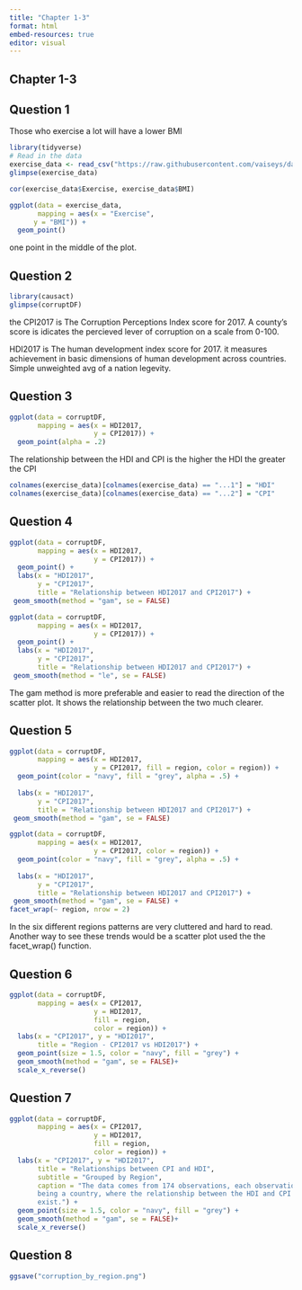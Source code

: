 ```yaml
---
title: "Chapter 1-3"
format: html
embed-resources: true
editor: visual
---
```


## Chapter 1-3

## Question 1

Those who exercise a lot will have a lower BMI

```r
library(tidyverse)
# Read in the data 
exercise_data <- read_csv("https://raw.githubusercontent.com/vaiseys/dav-course/main/Data/visualize_data.csv")
glimpse(exercise_data)
```

```r
cor(exercise_data$Exercise, exercise_data$BMI)
```

```r
ggplot(data = exercise_data,
       mapping = aes(x = "Exercise", 
      y = "BMI")) +
  geom_point()
```

one point in the middle of the plot.

## Question 2

```r
library(causact)
glimpse(corruptDF)
```

the CPI2017 is The Corruption Perceptions Index score for 2017. A county's score is idicates the percieved lever of corruption on a scale from 0-100.

HDI2017 is The human development index score for 2017. it measures achievement in basic dimensions of human development across countries. Simple unweighted avg of a nation legevity.

## Question 3

```r
ggplot(data = corruptDF,
       mapping = aes(x = HDI2017,
                     y = CPI2017)) + 
  geom_point(alpha = .2)
```

The relationship between the HDI and CPI is the higher the HDI the greater the CPI

```r
colnames(exercise_data)[colnames(exercise_data) == "...1"] = "HDI"
colnames(exercise_data)[colnames(exercise_data) == "...2"] = "CPI"
```

## Question 4

```r
ggplot(data = corruptDF,
       mapping = aes(x = HDI2017,
                     y = CPI2017)) +
  geom_point() +
  labs(x = "HDI2017",
       y = "CPI2017", 
       title = "Relationship between HDI2017 and CPI2017") +
 geom_smooth(method = "gam", se = FALSE)
```

```r
ggplot(data = corruptDF,
       mapping = aes(x = HDI2017,
                     y = CPI2017)) +
  geom_point() +
  labs(x = "HDI2017",
       y = "CPI2017", 
       title = "Relationship between HDI2017 and CPI2017") +
 geom_smooth(method = "le", se = FALSE)
```

The gam method is more preferable and easier to read the direction of the scatter plot. It shows the relationship between the two much clearer.

## Question 5

```r
ggplot(data = corruptDF,
       mapping = aes(x = HDI2017,
                     y = CPI2017, fill = region, color = region)) +
  geom_point(color = "navy", fill = "grey", alpha = .5) + 
  
  labs(x = "HDI2017",
       y = "CPI2017", 
       title = "Relationship between HDI2017 and CPI2017") +
 geom_smooth(method = "gam", se = FALSE)
```

```r
ggplot(data = corruptDF,
       mapping = aes(x = HDI2017,
                     y = CPI2017, color = region)) +
  geom_point(color = "navy", fill = "grey", alpha = .5) + 
  
  labs(x = "HDI2017",
       y = "CPI2017", 
       title = "Relationship between HDI2017 and CPI2017") +
 geom_smooth(method = "gam", se = FALSE) +
facet_wrap(~ region, nrow = 2)
```

In the six different regions patterns are very cluttered and hard to read. Another way to see these trends would be a scatter plot used the the facet_wrap() function.

## Question 6

```r
ggplot(data = corruptDF,
       mapping = aes(x = CPI2017,
                     y = HDI2017, 
                     fill = region, 
                     color = region)) + 
  labs(x = "CPI2017", y = "HDI2017", 
       title = "Region - CPI2017 vs HDI2017") +
  geom_point(size = 1.5, color = "navy", fill = "grey") + 
  geom_smooth(method = "gam", se = FALSE)+ 
  scale_x_reverse()
```

## Question 7

```r
ggplot(data = corruptDF,
       mapping = aes(x = CPI2017,
                     y = HDI2017, 
                     fill = region, 
                     color = region)) + 
  labs(x = "CPI2017", y = "HDI2017", 
       title = "Relationships between CPI and HDI",
       subtitle = "Grouped by Region",
       caption = "The data comes from 174 observations, each observation
       being a country, where the relationship between the HDI and CPI
       exist.") +
  geom_point(size = 1.5, color = "navy", fill = "grey") + 
  geom_smooth(method = "gam", se = FALSE)+ 
  scale_x_reverse()
```

## Question 8

```r
ggsave("corruption_by_region.png")
```
